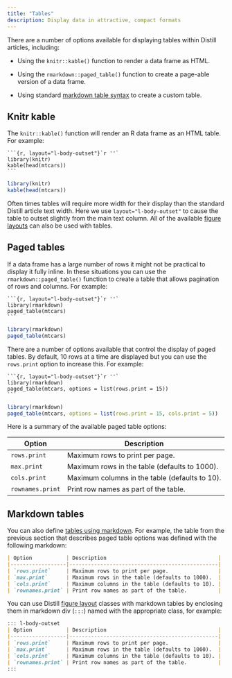 ```yaml
---
title: "Tables"
description: Display data in attractive, compact formats
---
```


There are a number of options available for displaying tables within Distill articles, including:

- Using the `knitr::kable()` function to render a data frame as HTML.

- Using the `rmarkdown::paged_table()` function to create a page-able version of a data frame.

- Using standard [markdown table syntax](https://pandoc.org/MANUAL.html#tables) to create a custom table.

## Knitr kable

The `knitr::kable()` function will render an R data frame as an HTML table. For example:

````clike
```{r, layout="l-body-outset"}`r ''`
library(knitr)
kable(head(mtcars))
```
````


```r
library(knitr)
kable(head(mtcars))
```

Often times tables will require more width for their display than the standard Distill article text width. Here we use `layout="l-body-outset"` to cause the table to outset slightly from the main text column. All of the available [figure layouts](figures.html) can also be used with tables.

## Paged tables

If a data frame has a large number of rows it might not be practical to display it fully inline. In these situations you can use the `rmarkdown::paged_table()` function to create a table that allows pagination of rows and columns. For example:

````clike
```{r, layout="l-body-outset"}`r ''`
library(rmarkdown)
paged_table(mtcars)
```
````

```r
library(rmarkdown)
paged_table(mtcars)
```

There are a number of options available that control the display of paged tables. By default, 10 rows at a time are displayed but you can use the `rows.print` option to increase this. For example:

````clike
```{r, layout="l-body-outset"}`r ''`
library(rmarkdown)
paged_table(mtcars, options = list(rows.print = 15))
```
````

```r
library(rmarkdown)
paged_table(mtcars, options = list(rows.print = 15, cols.print = 5))
```

Here is a summary of the available paged table options:

| Option           | Description                                    |
|------------------|------------------------------------------------|
| `rows.print`     | Maximum rows to print per page.                |
| `max.print`      | Maximum rows in the table (defaults to 1000).  |
| `cols.print`     | Maximum columns in the table (defaults to 10). |
| `rownames.print` | Print row names as part of the table.          |

## Markdown tables

You can also define [tables using markdown](https://pandoc.org/MANUAL.html#tables). For example, the table from the previous section that describes paged table options was defined with the following markdown:

```markdown
| Option           | Description                                    |
|------------------|------------------------------------------------|
| `rows.print`     | Maximum rows to print per page.                |
| `max.print`      | Maximum rows in the table (defaults to 1000).  |
| `cols.print`     | Maximum columns in the table (defaults to 10). |
| `rownames.print` | Print row names as part of the table.          |
```

You can use Distill [figure layout](figures.html) classes with markdown tables by enclosing them in markdown div (`:::`) named with the appropriate class, for example:

```markdown
::: l-body-outset
| Option           | Description                                    |
|------------------|------------------------------------------------|
| `rows.print`     | Maximum rows to print per page.                |
| `max.print`      | Maximum rows in the table (defaults to 1000).  |
| `cols.print`     | Maximum columns in the table (defaults to 10). |
| `rownames.print` | Print row names as part of the table.          |
:::
```






